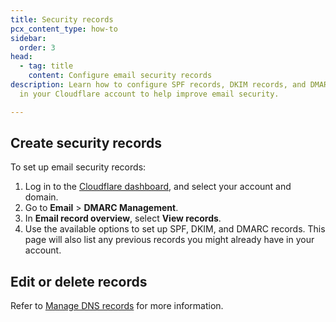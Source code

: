 ```yaml
---
title: Security records
pcx_content_type: how-to
sidebar:
  order: 3
head:
  - tag: title
    content: Configure email security records
description: Learn how to configure SPF records, DKIM records, and DMARC records
  in your Cloudflare account to help improve email security.

---
```



<Render file="domain-spoofing" />

## Create security records

To set up email security records:

1. Log in to the [Cloudflare dashboard](https://dash.cloudflare.com/), and select your account and domain.
2. Go to **Email** > **DMARC Management**.
3. In **Email record overview**, select **View records**.
4. Use the available options to set up SPF, DKIM, and DMARC records. This page will also list any previous records you might already have in your account.

## Edit or delete records

Refer to [Manage DNS records](/dns/manage-dns-records/how-to/create-dns-records/) for more information.
